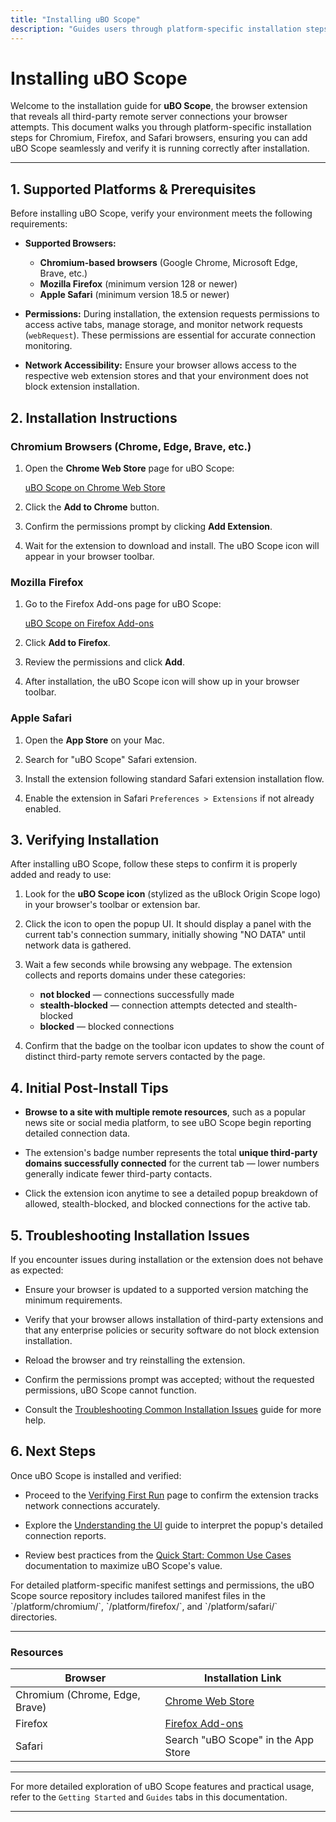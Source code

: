 ```yaml
---
title: "Installing uBO Scope"
description: "Guides users through platform-specific installation steps with clear links to Chrome Web Store, Firefox Add-ons, and Safari extension marketplaces. Covers initial post-install verification so users can ensure the extension is properly added to their browser."
---
```


# Installing uBO Scope

Welcome to the installation guide for **uBO Scope**, the browser extension that reveals all third-party remote server connections your browser attempts. This document walks you through platform-specific installation steps for Chromium, Firefox, and Safari browsers, ensuring you can add uBO Scope seamlessly and verify it is running correctly after installation.

---

## 1. Supported Platforms & Prerequisites

Before installing uBO Scope, verify your environment meets the following requirements:

- **Supported Browsers:**
  - **Chromium-based browsers** (Google Chrome, Microsoft Edge, Brave, etc.)
  - **Mozilla Firefox** (minimum version 128 or newer)
  - **Apple Safari** (minimum version 18.5 or newer)

- **Permissions:** During installation, the extension requests permissions to access active tabs, manage storage, and monitor network requests (`webRequest`). These permissions are essential for accurate connection monitoring.

- **Network Accessibility:** Ensure your browser allows access to the respective web extension stores and that your environment does not block extension installation.


## 2. Installation Instructions

### Chromium Browsers (Chrome, Edge, Brave, etc.)

1. Open the **Chrome Web Store** page for uBO Scope:

   [uBO Scope on Chrome Web Store](https://chromewebstore.google.com/detail/ubo-scope/bbdpgcaljkaaigfcomhidmneffjjjfgp)

2. Click the **Add to Chrome** button.

3. Confirm the permissions prompt by clicking **Add Extension**.

4. Wait for the extension to download and install. The uBO Scope icon will appear in your browser toolbar.

### Mozilla Firefox

1. Go to the Firefox Add-ons page for uBO Scope:

   [uBO Scope on Firefox Add-ons](https://addons.mozilla.org/firefox/addon/ubo-scope/)

2. Click **Add to Firefox**.

3. Review the permissions and click **Add**.

4. After installation, the uBO Scope icon will show up in your browser toolbar.

### Apple Safari

1. Open the **App Store** on your Mac.

2. Search for "uBO Scope" Safari extension.

3. Install the extension following standard Safari extension installation flow.

4. Enable the extension in Safari `Preferences > Extensions` if not already enabled.


## 3. Verifying Installation

After installing uBO Scope, follow these steps to confirm it is properly added and ready to use:

1. Look for the **uBO Scope icon** (stylized as the uBlock Origin Scope logo) in your browser's toolbar or extension bar.

2. Click the icon to open the popup UI. It should display a panel with the current tab's connection summary, initially showing "NO DATA" until network data is gathered.

3. Wait a few seconds while browsing any webpage. The extension collects and reports domains under these categories:
   - **not blocked** — connections successfully made
   - **stealth-blocked** — connection attempts detected and stealth-blocked
   - **blocked** — blocked connections

4. Confirm that the badge on the toolbar icon updates to show the count of distinct third-party remote servers contacted by the page.


## 4. Initial Post-Install Tips

- **Browse to a site with multiple remote resources**, such as a popular news site or social media platform, to see uBO Scope begin reporting detailed connection data.

- The extension's badge number represents the total **unique third-party domains successfully connected** for the current tab — lower numbers generally indicate fewer third-party contacts.

- Click the extension icon anytime to see a detailed popup breakdown of allowed, stealth-blocked, and blocked connections for the active tab.


## 5. Troubleshooting Installation Issues

If you encounter issues during installation or the extension does not behave as expected:

- Ensure your browser is updated to a supported version matching the minimum requirements.

- Verify that your browser allows installation of third-party extensions and that any enterprise policies or security software do not block extension installation.

- Reload the browser and try reinstalling the extension.

- Confirm the permissions prompt was accepted; without the requested permissions, uBO Scope cannot function.

- Consult the [Troubleshooting Common Installation Issues](../first-use-configuration/troubleshooting-common-issues) guide for more help.


## 6. Next Steps

Once uBO Scope is installed and verified:

- Proceed to the [Verifying First Run](../first-use-configuration/first-run-verification) page to confirm the extension tracks network connections accurately.

- Explore the [Understanding the UI](../first-use-configuration/understanding-the-ui) guide to interpret the popup's detailed connection reports.

- Review best practices from the [Quick Start: Common Use Cases](../../overview/feature_overview_usecases/quickstart_usecases) documentation to maximize uBO Scope's value.


<Info>
For detailed platform-specific manifest settings and permissions, the uBO Scope source repository includes tailored manifest files in the `/platform/chromium/`, `/platform/firefox/`, and `/platform/safari/` directories.
</Info>

---

### Resources

| Browser | Installation Link |
| --- | --- |
| Chromium (Chrome, Edge, Brave) | [Chrome Web Store](https://chromewebstore.google.com/detail/ubo-scope/bbdpgcaljkaaigfcomhidmneffjjjfgp) |
| Firefox | [Firefox Add-ons](https://addons.mozilla.org/firefox/addon/ubo-scope/) |
| Safari | Search "uBO Scope" in the App Store |

---

For more detailed exploration of uBO Scope features and practical usage, refer to the `Getting Started` and `Guides` tabs in this documentation.


---